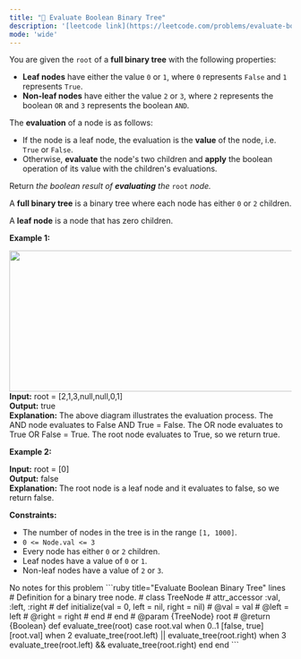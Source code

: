 ```yaml
---
title: "🧩 Evaluate Boolean Binary Tree"
description: '[leetcode link](https://leetcode.com/problems/evaluate-boolean-binary-tree/description/)'
mode: 'wide'
---
```

<Tabs>
  <Tab title="Question" icon="circle-question" iconType="regular">
    <Card>
      <p>You are given the <code>root</code> of a <strong>full binary tree</strong> with the following properties:</p>  <ul>  <li><strong>Leaf nodes</strong> have either the value <code>0</code> or <code>1</code>, where <code>0</code> represents <code>False</code> and <code>1</code> represents <code>True</code>.</li>  <li><strong>Non-leaf nodes</strong> have either the value <code>2</code> or <code>3</code>, where <code>2</code> represents the boolean <code>OR</code> and <code>3</code> represents the boolean <code>AND</code>.</li> </ul>  <p>The <strong>evaluation</strong> of a node is as follows:</p>  <ul>  <li>If the node is a leaf node, the evaluation is the <strong>value</strong> of the node, i.e. <code>True</code> or <code>False</code>.</li>  <li>Otherwise, <strong>evaluate</strong> the node&#39;s two children and <strong>apply</strong> the boolean operation of its value with the children&#39;s evaluations.</li> </ul>  <p>Return<em> the boolean result of <strong>evaluating</strong> the </em><code>root</code><em> node.</em></p>  <p>A <strong>full binary tree</strong> is a binary tree where each node has either <code>0</code> or <code>2</code> children.</p>  <p>A <strong>leaf node</strong> is a node that has zero children.</p>   <p><strong class="example">Example 1:</strong></p> <img alt="" src="https://assets.leetcode.com/uploads/2022/05/16/example1drawio1.png" style="width: 700px; height: 252px;" />  <strong>Input:</strong> root = [2,1,3,null,null,0,1] <br/> <strong>Output:</strong> true <br/> <strong>Explanation:</strong> The above diagram illustrates the evaluation process. The AND node evaluates to False AND True = False. The OR node evaluates to True OR False = True. The root node evaluates to True, so we return true.  <p><strong class="example">Example 2:</strong></p>   <strong>Input:</strong> root = [0] <br/> <strong>Output:</strong> false <br/> <strong>Explanation:</strong> The root node is a leaf node and it evaluates to false, so we return false.    <p><strong>Constraints:</strong></p>  <ul>  <li>The number of nodes in the tree is in the range <code>[1, 1000]</code>.</li>  <li><code>0 &lt;= Node.val &lt;= 3</code></li>  <li>Every node has either <code>0</code> or <code>2</code> children.</li>  <li>Leaf nodes have a value of <code>0</code> or <code>1</code>.</li>  <li>Non-leaf nodes have a value of <code>2</code> or <code>3</code>.</li> </ul> 
    </Card>
  </Tab>
  <Tab title="Solution" icon="lightbulb" iconType="regular" >
    <Card>
      No notes for this problem
</Card>
  <Expandable title="code">
    <CodeGroup dropdown>
```ruby title="Evaluate Boolean Binary Tree" lines
# Definition for a binary tree node.
# class TreeNode
#     attr_accessor :val, :left, :right
#     def initialize(val = 0, left = nil, right = nil)
#         @val = val
#         @left = left
#         @right = right
#     end
# end
# @param {TreeNode} root
# @return {Boolean}
def evaluate_tree(root)
  case root.val
  when 0..1
    [false, true][root.val]
  when 2
    evaluate_tree(root.left) || evaluate_tree(root.right)
  when 3
    evaluate_tree(root.left) && evaluate_tree(root.right)
  end
end
```
    </CodeGroup>
  </Expandable>
  </Tab>
</Tabs>